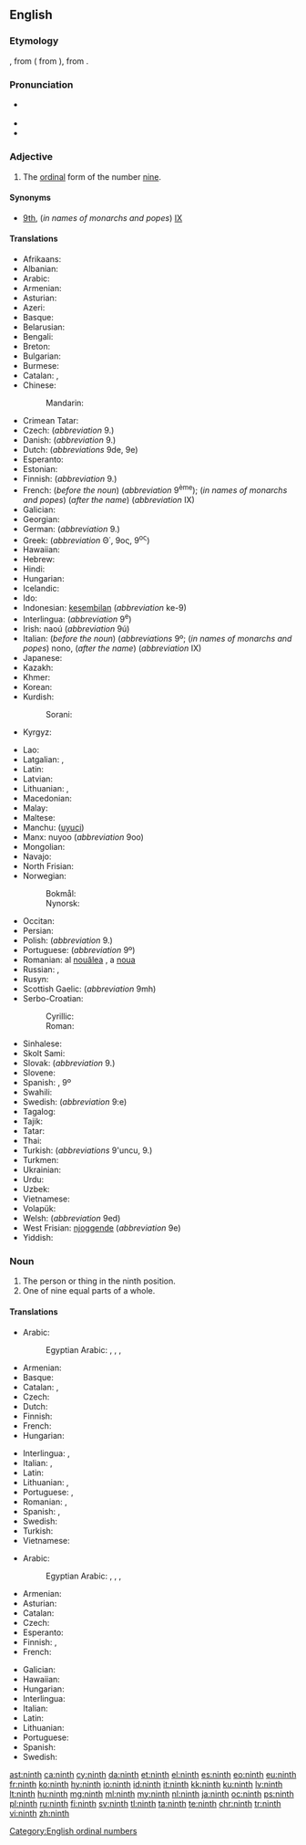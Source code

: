 ==English==
{{wikipedia}}
{{number box|en|9}}

===Etymology===
{{etyl|enm|en}} {{term|ninthe|lang=enm}}, from {{etyl|ang|en}} {{term|nigoþa||tr=nigonthe|lang=ang}}( from {{term|nigon||lang=ang|nine}}), from {{etyl|gem-pro|en}} {{m|gem-pro|*newundô}}.

===Pronunciation===
* {{a|UK|US}} {{IPA|/naɪnθ/|lang=en}}
* {{audio|en-us-ninth.ogg|Audio (US)|lang=en}}
* {{rhymes|aɪnθ|lang=en}}

===Adjective===
{{en-adj|-}}

# The [[ordinal]] form of the number [[nine]].

====Synonyms====
* [[9th]], (''in names of monarchs and popes'') [[IX]]

====Translations====
{{trans-top|ordinal form of nine}}
* Afrikaans: {{t|af|negende}}
* Albanian: {{t|sq|nëntë}}
* Arabic: {{t|ar|تاسع|m|tr=tāsiʿ|sc=Arab}}
* Armenian: {{t|hy|իններորդ|tr=innerord}}
* Asturian: {{t+|ast|novenu}}
* Azeri: {{t|az|doqquzuncu}}
* Basque: {{t+|eu|bederatzigarren}}
* Belarusian: {{t|be|дзявяты|m|tr=dzjavjáty|sc=Cyrl}}
* Bengali: {{t|bn|নবম|tr=nôbôm}}
* Breton: {{t+|br|navvet}}
* Bulgarian: {{t|bg|девети|m|tr=devéti|sc=Cyrl}}
* Burmese: {{t+|my|နဝမ|tr=na̱wa̱ma.|sc=Mymr}}
* Catalan: {{t|ca|novè}}, {{t|ca|9è}}
* Chinese:
*: Mandarin: {{t+|cmn|第九|tr=dìjiǔ|sc=Hani}}
* Crimean Tatar: {{t|crh|doquzıncı}}
* Czech: {{t+|cs|devátý}} (''abbreviation'' 9.)
* Danish: {{t+|da|niende}} (''abbreviation'' 9.)
* Dutch: {{t+|nl|negende}} (''abbreviations'' 9de, 9e)
* Esperanto: {{t+|eo|naŭa}}
* Estonian: {{t|et|üheksas}}
* Finnish: {{t+|fi|yhdeksäs}} (''abbreviation'' 9.)
* French: {{t+|fr|neuvième}} (''before the noun'') (''abbreviation'' 9<sup>ème</sup>); (''in names of monarchs and popes'') {{t+|fr|neuf}} (''after the name'') (''abbreviation'' IX)
* Galician: {{t+|gl|noveno|m}}
* Georgian: {{t|ka|მეცხრე|sc=Geor}}
* German: {{t+|de|neunte}} (''abbreviation'' 9.)
* Greek: {{t+|el|ένατος|tr=énatos}} (''abbreviation'' Θ΄, 9ος, 9<sup>ος</sup>)
* Hawaiian: {{t|haw|iwa}}
* Hebrew: {{t|he|תשיעי|tr=tshi'i|sc=Hebr}}
* Hindi: {{t|hi|नवां|tr=navā̃|sc=Deva}}
* Hungarian: {{t+|hu|kilencedik}}
* Icelandic: {{t|is|níggjundi}}
* Ido: {{t+|io|nonesma}}
* Indonesian: [[kesembilan]] (''abbreviation'' ke-9)
* Interlingua: {{t|ia|none}} (''abbreviation'' 9<sup>e</sup>)
* Irish: naoú (''abbreviation'' 9ú)
* Italian: {{t+|it|nono}} (''before the noun'') (''abbreviations'' 9º; (''in names of monarchs and popes'') nono, (''after the name'') (''abbreviation'' IX)
* Japanese: {{t|ja|九番目|tr=きゅうばんめ, kyūban-me|sc=Jpan}}
* Kazakh: {{t|kk|тоғызыншы|tr=toğızınşı|sc=Cyrl}}
* Khmer: {{t|km|ទីប្រាំបួន|tr=tii pram buən|sc=Khmr}}
* Korean: {{t+|ko|아홉째|sc=Hang}}
* Kurdish:
*: Sorani: {{t|ku|نۆیه‌م}}
* Kyrgyz: {{t|ky|тогузунчу|tr=toğuzunçu|sc=Cyrl}}
{{trans-mid}}
* Lao: {{t|lo|ທີ່ເກົ້າ|tr=tʰī̀ káw|sc=Laoo}}
* Latgalian: {{t|ltg|deveits|m}}, {{t|ltg|deveita|f}}
* Latin: {{t+|la|nonus}}
* Latvian: {{t+|lv|devītais}}
* Lithuanian: {{t+|lt|devintas|m}}, {{t|lt|devinta|f}}
* Macedonian: {{t|mk|деветти|m|tr=devetti|sc=Cyrl}}
* Malay: {{t+|ms|kesembilan}}
* Maltese: {{t|mt|id-disa'}}
* Manchu: ([[uyuci]])
* Manx: nuyoo (''abbreviation'' 9oo)
* Mongolian: {{t|mn|есдүгээр|tr=jesdügeer|sc=Cyrl}}
* Navajo: {{t|nv|náhástʼéí góneʼ}}
* North Frisian: {{t|frr|njüügenst}}
* Norwegian: 
*: Bokmål: {{t+|nb|niende}}
*: Nynorsk: {{t|nn|niande}}
* Occitan: {{t+|oc|noven}}
* Persian: {{t+|fa|نهم|tr=nohom|sc=fa-Arab}}
* Polish: {{t+|pl|dziewiąty|m}} (''abbreviation'' 9.) <!-- [[dziewiąta]] {{f}}, [[dziewiąte]] {{n}} -->
* Portuguese: {{t+|pt|nono}} (''abbreviation'' 9º)
* Romanian: al [[nouălea]] {{g|m}}, a [[noua]] {{g|f}}
* Russian: {{t+|ru|девятый|m|tr=devjátyj|sc=Cyrl}}, {{qualifier|abbreviation}} {{t|ru|9-ый|sc=Cyrl}}
* Rusyn: {{t|rue|девя́тый|sc=Cyrl}}
* Scottish Gaelic: {{t|gd|naoidheamh}} (''abbreviation'' 9mh)
* Serbo-Croatian:
*: Cyrillic: {{t|sh|девети|m}}
*: Roman: {{t+|sh|deveti|m}}
* Sinhalese: {{t|si|නවවැනි|tr=navavæni|sc=Sinh}}
* Skolt Sami: {{t|sms|ååucad}}
* Slovak: {{t|sk|deviaty}} (''abbreviation'' 9.)
* Slovene: {{t+|sl|deveti|m}}
* Spanish: {{t+|es|noveno}}, {{qualifier|abbreviation}} 9º
* Swahili: {{t|sw|ya tisa}}
* Swedish: {{t+|sv|nionde}} (''abbreviation'' 9:e)
* Tagalog: {{t|tl|ikasiyam}}
* Tajik: {{t|tg|нуҳум|tr=nuhum|sc=Cyrl}}
* Tatar: {{t|tt|тугызынчы|tr=tuğızınçı|sc=Cyrl}}
* Thai: {{t|th|ที่เก้า|tr=têe gâo|sc=Thai}}
* Turkish: {{t+|tr|dokuzuncu}} (''abbreviations'' 9'uncu, 9.)
* Turkmen: {{t|tk|dokuzynjy}}
* Ukrainian: {{t|uk|дев'я́тий|m|sc=Cyrl}}
* Urdu: {{t|ur|نواں|tr=navā̃|sc=ur-Arab}}
* Uzbek: {{t|uz|toʻqqizinchi}}
* Vietnamese: {{t|vi|thứ chín}}
* Volapük: {{t+|vo|zülid}}
* Welsh: {{t+|cy|nawfed}} (''abbreviation'' 9ed)
* West Frisian: [[njoggende]] (''abbreviation'' 9e)
* Yiddish: {{t|yi|נײַנט|tr=naynt|sc=Hebr}}
{{trans-bottom}}

===Noun===
{{en-noun}}

# The person or thing in the ninth position.
# One of nine equal parts of a whole.

====Translations====
{{trans-top|something in the ninth position}}
* Arabic:
*: Egyptian Arabic: {{t|arz|تاسع|m|sc=Arab}}, {{t|arz|تاسعة|f|sc=Arab}}, {{t|arz|táseɛ|m|sc=Arab}}, {{t|arz|tasɛa|f|sc=Arab}}
* Armenian: {{t|hy|իններորդ|tr=innerord}}
* Basque: {{t+|eu|bederatzigarren}}
* Catalan: {{t|ca|novè|m}}, {{t|ca|novena|f}}
* Czech: {{t+|cs|devátý|m}}
* Dutch: {{t+|nl|negende}}
* Finnish: {{t+|fi|yhdeksäs}}
* French: {{t+|fr|neuvième|m|f}}
* Hungarian: {{t+|hu|kilencedik}}
{{trans-mid}}
* Interlingua: {{t|ia|nono|m}}, {{t|ia|nona|f}}
* Italian: {{t+|it|nono|m}}, {{t+|it|nona|f}}
* Latin: {{t+|la|nonus}}
* Lithuanian: {{t+|lt|devintas|m}}, {{t|lt|devinta|f}}
* Portuguese: {{t+|pt|nono|m}}, {{t+|pt|nona|f}}
* Romanian: {{t|ro|cel al nouălea|m}}, {{t|ro|cea a noua|f}}
* Spanish: {{t+|es|noveno|m}}, {{t+|es|novena|f}}
* Swedish: {{t+|sv|nia|c}}
* Turkish: {{t+|tr|dokuzuncu}}
* Vietnamese: {{t|vi|phần chín}}
{{trans-bottom}}

{{trans-top|one of nine equal parts of a whole}}
* Arabic:
*: Egyptian Arabic: {{t|arz|تُسع|m|sc=Arab}}, {{t|arz|واحد على تسعة|m|sc=Arab}}, {{t|arz|tosɛ|m|sc=Arab}}, {{t|arz|wáħed ɛala tesɛa|m|sc=Arab}}
* Armenian: {{t|hy|իններորդ|tr=innerord}}
* Asturian: {{t+|ast|novenu|m}}
* Catalan: {{t|ca|novè|m}}
* Czech: {{t+|cs|devítina|f}}
* Esperanto: {{t|eo|naŭono}}
* Finnish: {{t|fi|yhdeksäsosa}}, {{t|fi|yhdeksännes}}
* French: {{t+|fr|neuvième|m}}
{{trans-mid}}
* Galician: {{t+|gl|noveno|m}}
* Hawaiian: {{t|haw|hapaiwa}}
* Hungarian: {{t+|hu|kilenced}}
* Interlingua: {{t|ia|nono|m}}
* Italian: {{t+|it|nono|m}}
* Latin: {{t|la|nonum|n}}
* Lithuanian: {{t|lt|devintadalis|m}}
* Portuguese: {{t+|pt|nono|m}}
* Spanish: {{t+|es|noveno}}
* Swedish: {{t+|sv|niondel|c}}
{{trans-bottom}}

[[Category:English ordinal numbers]]

[[ast:ninth]]
[[ca:ninth]]
[[cy:ninth]]
[[da:ninth]]
[[et:ninth]]
[[el:ninth]]
[[es:ninth]]
[[eo:ninth]]
[[eu:ninth]]
[[fr:ninth]]
[[ko:ninth]]
[[hy:ninth]]
[[io:ninth]]
[[id:ninth]]
[[it:ninth]]
[[kk:ninth]]
[[ku:ninth]]
[[lv:ninth]]
[[lt:ninth]]
[[hu:ninth]]
[[mg:ninth]]
[[ml:ninth]]
[[my:ninth]]
[[nl:ninth]]
[[ja:ninth]]
[[oc:ninth]]
[[ps:ninth]]
[[pl:ninth]]
[[ru:ninth]]
[[fi:ninth]]
[[sv:ninth]]
[[tl:ninth]]
[[ta:ninth]]
[[te:ninth]]
[[chr:ninth]]
[[tr:ninth]]
[[vi:ninth]]
[[zh:ninth]]